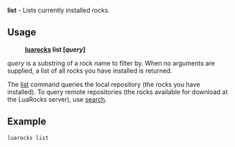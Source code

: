 '''list''' - Lists currently installed rocks.

== Usage ==

:'''[[luarocks]] list <nowiki>[</nowiki>''query''<nowiki>]</nowiki>'''

''query'' is a substring of a rock name to filter by. When no arguments are supplied, a list of all rocks you have installed is returned.

The [[list]] command queries the local repository (the rocks you have installed). To query remote repositories (the rocks available for download at the LuaRocks server), use [[search]].

== Example ==

 luarocks list

